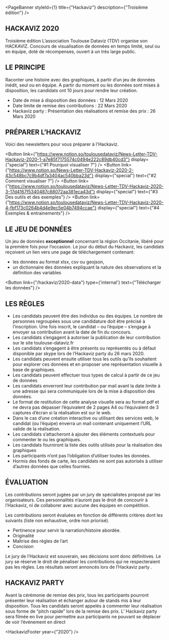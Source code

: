 
<PageBanner 
  styleId={1}
  title={"Hackaviz"}
  description={"Troisième édition"}
/>

<section id="one">
<div className="inner">

# HACKAVIZ 2020
Troisième édition
L’association Toulouse Dataviz (TDV) organise son HACKAVIZ. Concours de visualisation de données en temps limité, seul ou en équipe, doté de récompenses, ouvert à un très large public.


# LE PRINCIPE
Raconter une histoire avec des graphiques, à partir d’un jeu de données inédit, seul ou en équipe.
A partir du moment ou les données sont mises à disposition, les candidats ont 10 jours pour rendre leur création.
- Date de mise à disposition des données : 12 Mars 2020
- Date limite de remise des contributions : 22 Mars 2020
- Hackaviz party : Présentation des réalisations et remise des prix  : 26 Mars 2020

 
# PRÉPARER L’HACKAVIZ
Voici des newsletters pour vous préparer à l'Hackaviz.

<Button
  link={"https://www.notion.so/toulousedataviz/News-Letter-TDV-Hackaviz-2020-1-a7e85f7175574c0494e222c89db40cd3"}
  display={"special"}
  text={"#1 Pourquoi visualiser ?"}
/>
<Button
  link={"https://www.notion.so/News-Letter-TDV-Hackaviz-2020-2-43c548bc7c9b4df7a3404ac540bba23d"}
  display={"special"}
  text={"#2 Comment visualiser ?"}
/>
<Button
  link={"https://www.notion.so/toulousedataviz/News-Letter-TDV-Hackaviz-2020-3-17d4167f5340487c88072aa381eca43d"}
  display={"special"}
  text={"#3 Des outils et des exemples"}
/>
<Button
  link={"https://www.notion.so/toulousedataviz/News-Letter-TDV-Hackaviz-2020-4-fbf173c0264b4d4e9ec5e04b7494ccae"}
  display={"special"}
  text={"#4 Exemples & entrainements"}
/>

# LE JEU DE DONNÉES

Un  jeu de données **exceptionnel** concernant la région Occitanie, libéré pour la première fois pour l’occasion.
Le jour du début du Hackaviz, les candidats reçoivent un lien vers une page de téléchargement contenant:
- les données au format xlsx, csv ou geojson,
- un dictionnaire des données expliquant la nature des observations et la définition des variables

<Button
  link={"/hackaviz/2020-data"}
  type={'internal'}
  text={"Télécharger les données"}
/>

# LES RÈGLES

- Les candidats peuvent être des individus ou des équipes. Le nombre de personnes regroupées sous une candidature doit être précisé à l’inscription. Une fois inscrit, le candidat – ou l’équipe – s’engage à envoyer sa contribution avant la date de fin du concours.
- Les candidats s’engagent à autoriser la publication de leur contribution sur le site toulouse-dataviz.fr 
- Les candidats s’engagent à être présents ou représentés ou à défaut disponible par skype lors de l’Hackaviz party du 26 mars 2020.
- Les candidats peuvent ensuite utiliser tous les outils qu’ils souhaitent pour explorer ces données et en proposer une représentation visuelle à base de graphiques.
- Les candidats peuvent effectuer tous types de calcul à partir de ce jeu de données
- Les candidats enverront leur contribution par mail avant la date limite à une adresse qui sera communiquée lors de la mise à disposition des données.
- Le format de restitution de cette analyse visuelle sera au format pdf et ne devra pas dépasser l’équivalent de 2 pages A4 ou l’équivalent de 3 captures d’écran si la réalisation est sur le web.
- Dans le cas d’une création interactive ou utilisant des services web, le candidat (ou l’équipe) enverra un mail contenant uniquement l’URL valide de la réalisation.
- Les candidats s’attacheront à ajouter des éléments contextuels pour commenter le ou les graphiques.
- Les candidats fourniront la liste des outils utilisés pour la réalisation des graphiques
- Les participants n’ont pas l’obligation d’utiliser toutes les données.
- Hormis des fonds de carte, les candidats ne sont pas autorisés à utiliser d’autres données que celles fournies.

# ÉVALUATION

Les contributions seront jugées par un jury de spécialistes proposé par les organisateurs. Ces personnalités n’auront pas le droit de concourir à l’Hackaviz, ni de collaborer avec aucune des équipes en compétition.

Les contributions seront évaluées en fonction de différents critères dont les suivants (liste non exhaustive, ordre non priorisé).
- Pertinence pour servir la narration/histoire abordée.
- Originalité
- Maîtrise des règles de l’art
- Concision

Le jury de l’Hackaviz est souverain, ses décisions sont donc définitives. Le jury se réserve le droit de pénaliser les contributions qui ne respecteraient pas les règles. Les résultats seront annoncés lors de l’Hackaviz party .

 
# HACKAVIZ PARTY

Avant la cérémonie de remise des prix, tous les participants pourront présenter leur réalisation et échanger autour de stands mis à leur disposition.
Tous les candidats seront appelés à commenter leur réalisation sous forme de “pitch rapide” lors de la remise des prix.
L’ Hackaviz party sera filmée en live pour permettre aux participants ne pouvant se déplacer de voir l’événement en direct

<HackavizFooter year={"2020"} />

</div>
</section>